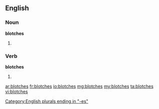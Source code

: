 ==English==

===Noun===
'''blotches'''

# {{plural of|[[blotch]]}}

===Verb===
'''blotches'''

# {{third-person singular of|[[blotch]]}}

[[Category:English plurals ending in "-es"]]

[[ar:blotches]]
[[fr:blotches]]
[[io:blotches]]
[[mg:blotches]]
[[my:blotches]]
[[ta:blotches]]
[[vi:blotches]]